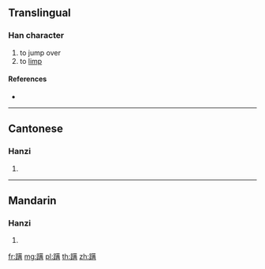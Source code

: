 {{character info/new}}
{{also|蹣}}
==Translingual==

===Han character===
{{Han char|rn=157|rad=足|as=10|sn=17|four=|canj=RMTMB}}

# to jump over
# to [[limp]]

====References====
* {{Han ref|kx=1232.441|dkj=37822|hdz=63727.150|uh=8E52|ud=36434}}

----

==Cantonese==

===Hanzi===
{{yue-hanzi|jyut=|y=mun4|tra=蹣}}

# {{defn|lang=yue|sort=足10}}

----

==Mandarin==

===Hanzi===
{{cmn-hanzi|tra=蹣|pin=[[mán]] ([[man2]])|wg=man<sup>2</sup>}}

# {{defn|lang=cmn|sort=足10}}

[[fr:蹒]]
[[mg:蹒]]
[[pl:蹒]]
[[th:蹒]]
[[zh:蹒]]